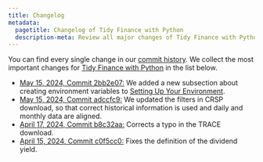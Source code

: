 ```yaml
---
title: Changelog
metadata:
  pagetitle: Changelog of Tidy Finance with Python
  description-meta: Review all major changes of Tidy Finance with Python since the book publication in 2024 
---
```


You can find every single change in our [commit history](https://github.com/tidy-finance/website/commits/main). We collect the most important changes for [Tidy Finance with Python](index.qmd) in the list below. 

- [May 15, 2024, Commit 2bb2e07:](https://github.com/tidy-finance/website/commit/2bb2e07db91d4c1886d40616fc7cade0df80b67f) We added a new subsection about creating environment variables to [Setting Up Your Environment](setting-up-your-environment.qmd).
- [May 15, 2024, Commit adccfc9:](https://github.com/tidy-finance/website/commit/adccfc93511cfa16f254e13d86a7649b72b996c9) We updated the filters in CRSP download, so that correct historical information is used and daily and monthly data are aligned.
- [April 17, 2024, Commit b8c32aa:](https://github.com/tidy-finance/website/commit/b8c32aae5b4b81724f0ab071ab5035588f75b52f) Corrects a typo in the TRACE download.
- [April 15, 2024, Commit c0f5cc0:](https://github.com/tidy-finance/website/commit/c0f5cc09e00d9ab7f6dfc9eb55f89ed2fc090a02) Fixes the definition of the dividend yield.
